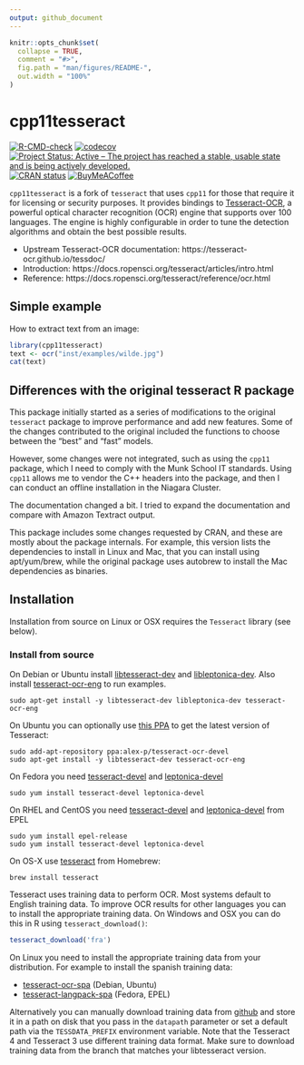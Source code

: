 ```yaml
---
output: github_document
---
```


<!-- README.md is generated from README.Rmd. Please edit that file -->

```r
knitr::opts_chunk$set(
  collapse = TRUE,
  comment = "#>",
  fig.path = "man/figures/README-",
  out.width = "100%"
)
```

# cpp11tesseract

[![R-CMD-check](https://github.com/pachadotdev/cpp11tesseract/actions/workflows/R-CMD-check.yaml/badge.svg)](https://github.com/pachadotdev/cpp11tesseract/actions/workflows/R-CMD-check.yaml)
[![codecov](https://codecov.io/gh/pachadotdev/cpp11tesseract/graph/badge.svg?token=mWfiUCgfNu)](https://app.codecov.io/gh/pachadotdev/cpp11tesseract)
[![Project Status: Active – The project has reached a stable, usable state and is being actively developed.](https://www.repostatus.org/badges/latest/active.svg)](http://www.repostatus.org/#active)
[![CRAN status](https://www.r-pkg.org/badges/version/cpp11tesseract)](https://CRAN.R-project.org/package=cpp11tesseract)
[![BuyMeACoffee](https://raw.githubusercontent.com/pachadotdev/buymeacoffee-badges/main/bmc-donate-white.svg)](https://buymeacoffee.com/pacha)

`cpp11tesseract` is a fork of `tesseract` that uses `cpp11` for those that
require it for licensing or security purposes. It provides bindings to
[Tesseract-OCR](https://opensource.google/projects/tesseract), a powerful
optical character recognition (OCR) engine that supports over 100 languages. The
engine is highly configurable in order to tune the detection algorithms and
obtain the best possible results.

 - Upstream Tesseract-OCR documentation: https://tesseract-ocr.github.io/tessdoc/
 - Introduction: https://docs.ropensci.org/tesseract/articles/intro.html
 - Reference: https://docs.ropensci.org/tesseract/reference/ocr.html

## Simple example

How to extract text from an image:

```r
library(cpp11tesseract)
text <- ocr("inst/examples/wilde.jpg")
cat(text)
```

## Differences with the original tesseract R package

This package initially started as a series of modifications to the original `tesseract` package to improve
performance and add new features. Some of the changes contributed to the original included the functions
to choose between the "best" and "fast" models.

However, some changes were not integrated, such as using the `cpp11` package, which I need to comply with the
Munk School IT standards. Using `cpp11` allows me to vendor the C++ headers into the package, and then I can
conduct an offline installation in the Niagara Cluster.

The documentation changed a bit. I tried to expand the documentation and compare with Amazon Textract output.

This package includes some changes requested by CRAN, and these are mostly about the package
internals. For example, this version lists the dependencies to install in Linux and Mac, that you can install
using apt/yum/brew, while the original package uses autobrew to install the Mac dependencies as binaries.

## Installation

Installation from source on Linux or OSX requires the `Tesseract` library (see below).

### Install from source

On Debian or Ubuntu install [libtesseract-dev](https://packages.debian.org/testing/libtesseract-dev) and
[libleptonica-dev](https://packages.debian.org/testing/libleptonica-dev). Also install [tesseract-ocr-eng](https://packages.debian.org/testing/tesseract-ocr-eng) to run examples.

```
sudo apt-get install -y libtesseract-dev libleptonica-dev tesseract-ocr-eng
```

On Ubuntu you can optionally use [this PPA](https://launchpad.net/~alex-p/+archive/ubuntu/tesseract-ocr-devel) to get the latest version of Tesseract:

```
sudo add-apt-repository ppa:alex-p/tesseract-ocr-devel
sudo apt-get install -y libtesseract-dev tesseract-ocr-eng
```

On Fedora you need [tesseract-devel](https://src.fedoraproject.org/rpms/tesseract) and
[leptonica-devel](https://src.fedoraproject.org/rpms/leptonica)

```
sudo yum install tesseract-devel leptonica-devel
````

On RHEL and CentOS you need [tesseract-devel](https://src.fedoraproject.org/rpms/tesseract) and
[leptonica-devel](https://src.fedoraproject.org/rpms/leptonica) from EPEL

```
sudo yum install epel-release
sudo yum install tesseract-devel leptonica-devel
````

On OS-X use [tesseract](https://github.com/Homebrew/homebrew-core/blob/master/Formula/tesseract.rb) from Homebrew:

```
brew install tesseract
```

Tesseract uses training data to perform OCR. Most systems default to English
training data. To improve OCR results for other languages you can to install the
appropriate training data. On Windows and OSX you can do this in R using 
`tesseract_download()`:

```r
tesseract_download('fra')
```

On Linux you need to install the appropriate training data from your distribution. 
For example to install the spanish training data:

  - [tesseract-ocr-spa](https://packages.debian.org/testing/tesseract-ocr-spa) (Debian, Ubuntu)
  - [tesseract-langpack-spa](https://src.fedoraproject.org/rpms/tesseract-langpack) (Fedora, EPEL)

Alternatively you can manually download training data from [github](https://github.com/tesseract-ocr/tessdata)
and store it in a path on disk that you pass in the `datapath` parameter or set a default path via the
`TESSDATA_PREFIX` environment variable. Note that the Tesseract 4 and Tesseract 3 use different 
training data format. Make sure to download training data from the branch that matches your libtesseract version.
